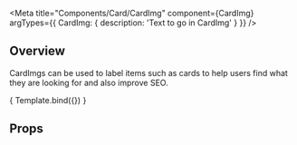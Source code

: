 

<Meta 
    title="Components/Card/CardImg" 
    component={CardImg}
    argTypes={{
    CardImg: {
        description: 'Text to go in CardImg'
    }
  }}
/>


<HeaderSimple title='CardImg' />

## Overview

CardImgs can be used to label items such as cards to help users find what they are looking for and also improve SEO.

<Canvas>
    <Story
    name = "Overview"
    args = {{
        CardImg: 'Home, removals'
    }}>
        { Template.bind({}) }
    </Story>
</Canvas>

## Props

<ArgsTable story="Overview" />
